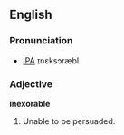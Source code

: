 ==English==
===Pronunciation===
* [[IPA]] ɪnεksɔræbl

===Adjective===
'''inexorable'''
# Unable to be persuaded.